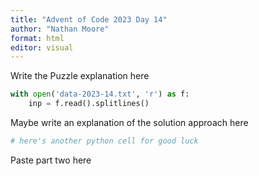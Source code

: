 ```yaml
---
title: "Advent of Code 2023 Day 14"
author: "Nathan Moore"
format: html
editor: visual
---
```


Write the Puzzle explanation here

```python

with open('data-2023-14.txt', 'r') as f:
    inp = f.read().splitlines()

```

Maybe write an explanation of the solution approach here

```python
# here's another python cell for good luck

```

Paste part two here
